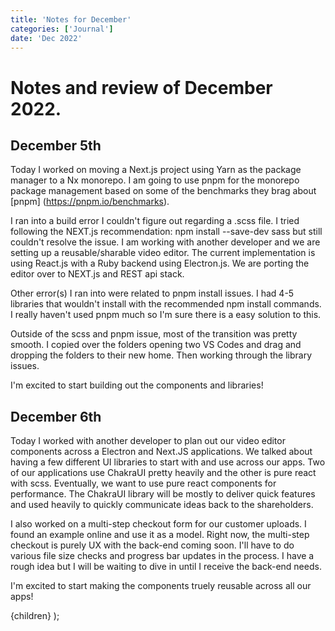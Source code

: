 ```yaml
---
title: 'Notes for December'
categories: ['Journal']
date: 'Dec 2022'
---
```


# Notes and review of December 2022.

## December 5th

Today I worked on moving a Next.js project using Yarn as the package manager to a Nx monorepo. I am going to use pnpm for the monorepo package management based on some of the benchmarks they brag about [pnpm] (https://pnpm.io/benchmarks).

I ran into a build error I couldn't figure out regarding a .scss file. I tried following the NEXT.js recommendation: npm install --save-dev sass but still couldn't resolve the issue. I am working with another developer and we are setting up a reusable/sharable video editor. The current implementation is using React.js with a Ruby backend using Electron.js. We are porting the editor over to NEXT.js and REST api stack.

Other error(s) I ran into were related to pnpm install issues. I had 4-5 libraries that wouldn't install with the recommended npm install commands. I really haven't used pnpm much so I'm sure there is a easy solution to this.

Outside of the scss and pnpm issue, most of the transition was pretty smooth. I copied over the folders opening two VS Codes and drag and dropping the folders to their new home. Then working through the library issues.

I'm excited to start building out the components and libraries!

## December 6th

Today I worked with another developer to plan out our video editor components across a Electron and Next.JS applications. We talked about having a few different UI libraries to start with and use across our apps. Two of our applications use ChakraUI pretty heavily and the other is pure react with scss. Eventually, we want to use pure react components for performance. The ChakraUI library will be mostly to deliver quick features and used heavily to quickly communicate ideas back to the shareholders.

I also worked on a multi-step checkout form for our customer uploads. I found an example online and use it as a model. Right now, the multi-step checkout is purely UX with the back-end coming soon. I'll have to do various file size checks and progress bar updates in the process. I have a rough idea but I will be waiting to dive in until I receive the back-end needs.

I'm excited to start making the components truely reusable across all our apps!

  <BlogLayout meta={meta}>{children}</BlogLayout>
);
